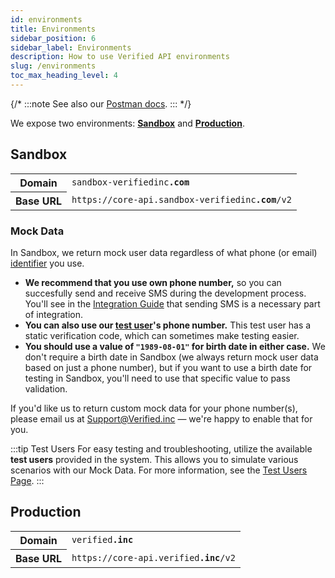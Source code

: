 ```yaml
---
id: environments
title: Environments
sidebar_position: 6
sidebar_label: Environments
description: How to use Verified API environments
slug: /environments
toc_max_heading_level: 4
---
```



<MigrationAdmonition/>

{/* :::note
See also our [Postman docs](https://api.docs.verified.inc/).
::: */}


We expose two environments: [**Sandbox**](#sandbox) and [**Production**](#production). 

<DevelopmentWorkAdmonition/>


## Sandbox

<table>
    <tr>
        <th>Domain</th>
        <td><code>sandbox-verifiedinc<b>.com</b></code></td>
    </tr>
    <tr>
        <th>Base URL</th>
        <td><code><span>https://</span>core-api.sandbox-verifiedinc<b>.com</b>/v2</code></td>
    </tr>
</table>

<DomainsAdmonition/>


### Mock Data

In Sandbox, we return mock user data regardless of what phone (or email) [identifier](./types#identifiers) you use. 
- **We recommend that you use own phone number,** so you can succesfully send and receive SMS during the development process. You'll see in the [Integration Guide](./integration-guide) that sending SMS is a necessary part of integration.
- **You can also use our [test user](#test-user)'s phone number.** This test user has a static verification code, which can sometimes make testing easier.
- **You should use a value of `"1989-08-01"` for birth date in either case.** We don't require a birth date in Sandbox (we always return mock user data based on just a phone number), but if you want to use a birth date for testing in Sandbox, you'll need to use that specific value to pass validation.

If you'd like us to return custom mock data for your phone number(s), please email us at Support@Verified.inc — we're happy to enable that for you.

:::tip Test Users
For easy testing and troubleshooting, utilize the available **test users** provided in the system. This allows you to simulate various scenarios with our Mock Data.
For more information, see the [Test Users Page](./test-users).
:::

## Production

<table>
    <tr>
        <th>Domain</th>
        <td><code>verified<b>.inc</b></code></td>
    </tr>
    <tr>
        <th>Base URL</th>
        <td><code><span>https://</span>core-api.verified<b>.inc</b>/v2</code></td>
    </tr>
</table>

<DomainsAdmonition/>